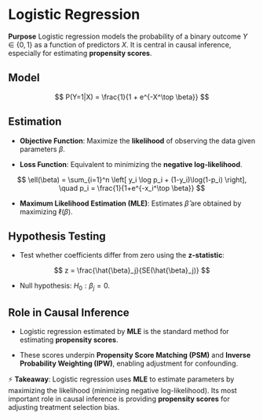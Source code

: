# Logistic Regression

**Purpose**
Logistic regression models the probability of a binary outcome $Y \in \{0,1\}$ as a function of predictors $X$. It is central in causal inference, especially for estimating **propensity scores**.


## Model

$$
P(Y=1|X) = \frac{1}{1 + e^{-X^\top \beta}}
$$



## Estimation

* **Objective Function**: Maximize the **likelihood** of observing the data given parameters $\beta$.

* **Loss Function**: Equivalent to minimizing the **negative log-likelihood**.

$$
\ell(\beta) = \sum_{i=1}^n \left[ y_i \log p_i + (1-y_i)\log(1-p_i) \right], \quad p_i = \frac{1}{1+e^{-x_i^\top \beta}}
$$

* **Maximum Likelihood Estimation (MLE)**: Estimates $\hat{\beta}$ are obtained by maximizing $\ell(\beta)$.



## Hypothesis Testing

* Test whether coefficients differ from zero using the **z-statistic**:

$$
z = \frac{\hat{\beta}_j}{SE(\hat{\beta}_j)}
$$

* Null hypothesis: $H_0: \beta_j = 0$.



## Role in Causal Inference

* Logistic regression estimated by **MLE** is the standard method for estimating **propensity scores**.

* These scores underpin **Propensity Score Matching (PSM)** and **Inverse Probability Weighting (IPW)**, enabling adjustment for confounding.



⚡ **Takeaway**: Logistic regression uses **MLE** to estimate parameters by maximizing the likelihood (minimizing negative log-likelihood). Its most important role in causal inference is providing **propensity scores** for adjusting treatment selection bias.



